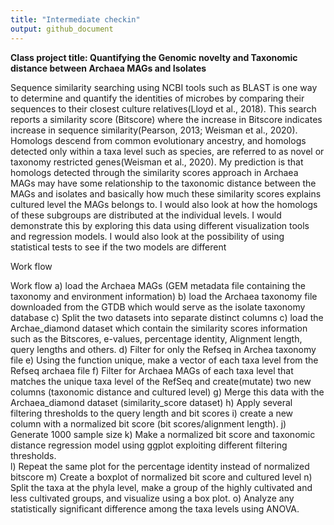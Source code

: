 ```yaml
---
title: "Intermediate checkin"
output: github_document
---
```

 **Class project title: Quantifying the Genomic novelty  and Taxonomic distance between Archaea MAGs and Isolates**
 
 Sequence similarity searching using NCBI tools such as BLAST is one way to determine and quantify the identities of microbes by comparing their sequences to their closest culture relatives(Lloyd et al., 2018). This search reports a similarity score (Bitscore) where the increase in Bitscore indicates increase in sequence similarity(Pearson, 2013; Weisman et al., 2020).  Homologs descend from common evolutionary ancestry, and homologs detected only within a taxa level such as species, are referred to as novel or taxonomy restricted genes(Weisman et al., 2020).  My prediction is that homologs detected through the similarity scores approach in Archaea MAGs may have some relationship to the taxonomic distance between the MAGs and isolates and basically how much these similarity scores explains cultured level the MAGs belongs to. I would also look at how the homologs of these subgroups are distributed at the individual levels.  I would demonstrate this by exploring this data using different visualization tools and regression models. I would also look at the possibility of using statistical tests to see if the two models are different
 
 Work flow
 
 Work flow
 a) load the Archaea MAGs (GEM metadata file containing the taxonomy and environment information)
 b) load the Archaea taxonomy file downloaded from the GTDB which would serve as  the isolate taxonomy database
 c) Split the two datasets into separate distinct columns
 c) load the Archae_diamond dataset which contain the similarity scores information such as the Bitscores, e-values, percentage identity, Alignment length, query lengths and others.
 d) Filter for only the Refseq in Archea taxonomy file
 e) Using the function unique, make a vector of each taxa level from the Refseq archaea file
 f) Filter for Archaea MAGs of each taxa level that matches the unique taxa level of the RefSeq and create(mutate) two new columns (taxonomic distance and cultured level)
 g) Merge this data with the Archaea_diamond dataset (similarity_score dataset)
 h) Apply several filtering thresholds to the query length and bit scores
 i) create a new column with a normalized bit score (bit scores/alignment length).
 j) Generate 1000 sample size 
 k)  Make a normalized bit score and taxonomic distance regression model using ggplot exploiting different filtering thresholds.  
 l) Repeat the same plot for the percentage identity instead of normalized bitscore
 m) Create a boxplot of normalized bit score and cultured level
 n) Split the taxa at the phyla level, make a group of the highly cultivated and less cultivated groups, and visualize using a box plot.
 o) Analyze any statistically significant difference among the taxa levels using ANOVA.
 


 
 

